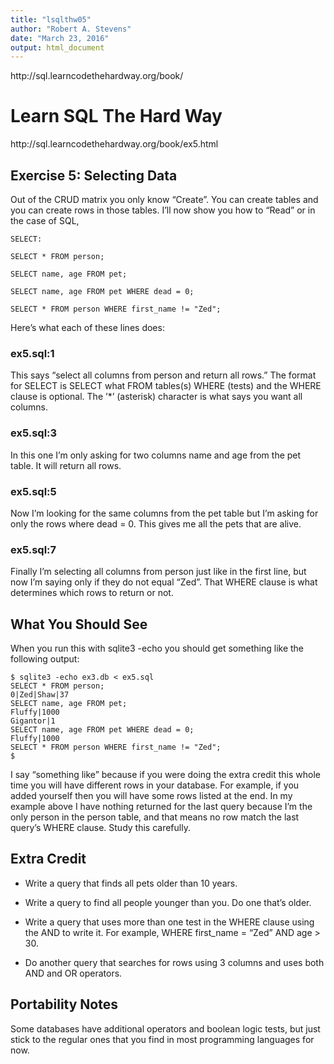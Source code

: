 ```yaml
---
title: "lsqlthw05"
author: "Robert A. Stevens"
date: "March 23, 2016"
output: html_document
---
```


http://sql.learncodethehardway.org/book/

# Learn SQL The Hard Way

http://sql.learncodethehardway.org/book/ex5.html

## Exercise 5: Selecting Data

Out of the CRUD matrix you only know "Create". You can create tables and you can create rows in those tables. I'll now show you how to "Read" or in the case of SQL, 

    SELECT:
    
    SELECT * FROM person;
    
    SELECT name, age FROM pet;
    
    SELECT name, age FROM pet WHERE dead = 0;
    
    SELECT * FROM person WHERE first_name != "Zed";

Here's what each of these lines does:

### ex5.sql:1

This says "select all columns from person and return all rows." The format for SELECT is SELECT what FROM tables(s) WHERE (tests) and the WHERE clause is optional. The '*' (asterisk) character is what says you want all columns.

### ex5.sql:3

In this one I'm only asking for two columns name and age from the pet table. It will return all rows.

### ex5.sql:5

Now I'm looking for the same columns from the pet table but I'm asking for only the rows where dead = 0. This gives me all the pets that are alive.

### ex5.sql:7

Finally I'm selecting all columns from person just like in the first line, but now I'm saying only if they do not equal "Zed". That WHERE clause is what determines which rows to return or not.

## What You Should See

When you run this with sqlite3 -echo you should get something like the following output:

    $ sqlite3 -echo ex3.db < ex5.sql
    SELECT * FROM person;
    0|Zed|Shaw|37
    SELECT name, age FROM pet;
    Fluffy|1000
    Gigantor|1
    SELECT name, age FROM pet WHERE dead = 0;
    Fluffy|1000
    SELECT * FROM person WHERE first_name != "Zed";
    $

I say "something like" because if you were doing the extra credit this whole time you will have different rows in your database. For example, if you added yourself then you will have some rows listed at the end. In my example above I have nothing returned for the last query because I'm the only person in the person table, and that means no row match the last query's WHERE clause. Study this carefully.

## Extra Credit

- Write a query that finds all pets older than 10 years.

- Write a query to find all people younger than you. Do one that's older.

- Write a query that uses more than one test in the WHERE clause using the AND to write it. For example, WHERE first_name = "Zed" AND age > 30.

- Do another query that searches for rows using 3 columns and uses both AND and OR operators.

## Portability Notes

Some databases have additional operators and boolean logic tests, but just stick to the regular ones that you find in most programming languages for now.
